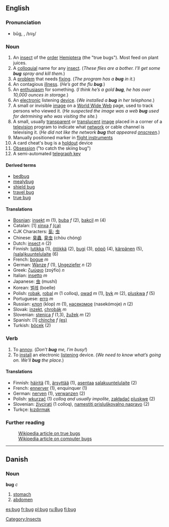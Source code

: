 {{See|Bug}}
{{cleanup}}
==English==
{{wikipedia}}
===Pronunciation===
*bŭg, {{IPAchar|/bʌɡ/}}, /<tt>bVg</tt>/
*:{{IPAchar|[[Rhymes:English:-ʌɡ|Rhymes: -ʌɡ]]}}

===Noun===
#An [[insect]] of the [[order]] [[Hemiptera]] (the "true bugs"). Most feed on plant juices.
#A [[colloquial]] name for any [[insect]]. (''These flies are a bother. I’ll get some '''bug''' spray and kill them.'')
#A [[problem]] that needs [[fixing]]. (''The program has a '''bug''' in it.'')
#An contagious [[illness]]. (''He’s got the flu '''bug'''.'')
#An [[enthusiasm]] for something. (''I think he’s a gold '''bug''', he has over 10,000 ounces in storage.'')
#An [[electronic]] listening [[device]]. (''We installed a '''bug''' in her telephone.'')
#A small or invisible [[image]] on a [[World Wide Web]] page, used to track persons who viewed it.  (''He suspected the image was a web '''bug''' used for detrmining who was visiting the site.'')
#A small, usually [[transparent]] or [[translucent]] [[image]] placed in a corner of a [[television]] program to indicate what [[network]] or cable channel is televising it. (''He did not like the network '''bug''' that appeared [[onscreen]].'')
# Manually positioned marker in [[flight instruments]]
# A card cheat's bug is a [[holdout]] device
# [[Obsession]] ("to catch the skiing bug")
# A semi-automated [[telegraph key]]


====Derived terms====
* [[bedbug]]
* [[mealybug]]
* [[shield bug]]
* [[travel bug]]
* [[true bug]]

====Translations====
*[[Bosnian]]: [[insekt]] ''m'' (1), [[buba]] ''f'' (2), [[bakcil]] ''m'' (4)
*Catalan: [1] [[xinxa]] ''f'' [[:ca:xinxa|(ca)]]
*CJK Characters: [[虱]]; [[虫]]
*Chinese: [[臭蟲]], [[臭虫]] (chòu chóng)
*Dutch: [[insect]] ''n'' (2)
*Finnish: [[lutikka]] (1), [[ötökkä]] (2), [[bugi]] (3), [[pöpö]] (4), [[kärpänen]] (5), [[salakuuntelulaite|(sala)kuuntelulaite]] (6)
*French: [[bogue]] ''m''
*German: [[Wanze]] ''f'' (1), [[Ungeziefer]] ''n'' (2) 
*Greek: [[ζωύφιο]] (zoýfio) ''n''
*Italian: [[insetto]] ''m''
*Japanese: [[虫]] (mushí)
*Korean: [[벌레]] (boelle)
*Polish: [[robak]], [[robal]] ''m'' (1 colloq), [[owad]] ''m'' (1), [[byk]] ''m'' (2), [[pluskwa]] ''f'' (5)
*Portuguese: [[erro]] ''m''
*Russian: [[клоп]] (klop) ''m'' (1), [[насекомое]] (nasekómoje) ''n'' (2)
*Slovak: [[inzekt]], [[chrobák]] ''m''
*Slovenian: [[stenica]] ''f'' (1,3), [[žužek]] ''m'' (2)
*Spanish: [1] [[chinche]] ''f'' [[:es:chinche|(es)]] 
*Turkish: [[böcek]] (2)

===Verb===
#To [[annoy]]. (''Don’t '''bug''' me, I’m busy!'')
#To [[install]] an electronic [[listening]] device. (''We need to know what’s going on. We’ll '''bug''' the place.'')

====Translations====
*Finnish: [[häiritä]] (1), [[ärsyttää]] (1), [[asentaa]] [[salakuuntelulaite]] (2)
*French: [[ennerver]] (1), enquinquer (1)
*German: [[nerven]] (1), [[verwanzen]] (2)
*Polish: [[wkurzać]] (1) ''colloq and usually impolite'', [[zakładać]] [[pluskwę]] (2)
*Slovenian: [[živcirati]] (1 colloq), [[namestiti prisluškovalno napravo]] (2)
*Turkçe: [[kızdırmak]]

===Further reading===
:[[w:Hemiptera|Wikipedia article on true bugs]]
:[[w:computer bug|Wikipedia article on computer bugs]]


----
==Danish==
===Noun===
'''bug''' ''c''

# [[stomach]]
# [[abdomen]]

[[Category:Insects]]

[[es:bug]]
[[fr:bug]]
[[pl:bug]]
[[ru:Bug]]
[[fi:bug]]